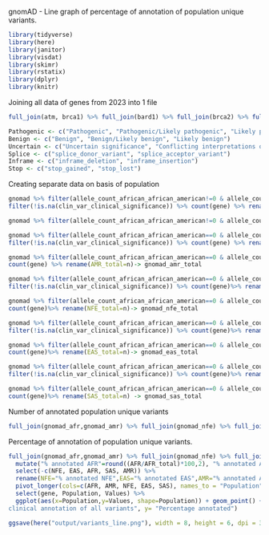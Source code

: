 gnomAD - Line graph of percentage of annotation of population unique variants.

```{r}
library(tidyverse)
library(here)
library(janitor)
library(visdat)
library(skimr)
library(rstatix)
library(dplyr)
library(knitr)
```
Joining all data of genes from 2023 into 1 file
```{r}
full_join(atm, brca1) %>% full_join(bard1) %>% full_join(brca2) %>% full_join(chek2) %>% full_join(palb2) %>% full_join(rad51c) %>% full_join(rad51d) %>% full_join(tp53) -> gnomad

Pathogenic <- c("Pathogenic", "Pathogenic/Likely pathogenic", "Likely pathogenic")
Benign <- c("Benign", "Benign/Likely benign", "Likely benign")
Uncertain <- c("Uncertain significance", "Conflicting interpretations of pathogenicity", "Conflicting interpretations of pathogenicity; risk factor")
Splice <- c("splice_donor_variant", "splice_acceptor_variant")
Inframe <- c("inframe_deletion", "inframe_insertion")
Stop <- c("stop_gained", "stop_lost")
```

Creating separate data on basis of population
```{r}
gnomad %>% filter(allele_count_african_african_american!=0 & allele_count_other==0 & allele_count_latino_admixed_american==0 & allele_count_ashkenazi_jewish==0 & allele_count_east_asian==0 & allele_count_european_finnish==0 & allele_count_european_non_finnish==0 , allele_count_south_asian==0) %>%
filter(!is.na(clin_var_clinical_significance)) %>% count(gene) %>% rename(AFR=n) ->gnomad_afr

gnomad %>% filter(allele_count_african_african_american!=0 & allele_count_other==0 & allele_count_latino_admixed_american==0 & allele_count_ashkenazi_jewish==0 & allele_count_east_asian==0 & allele_count_european_finnish==0 & allele_count_european_non_finnish==0 , allele_count_south_asian==0) %>% count(gene) %>% rename(AFR_total=n) ->gnomad_afr_total

gnomad %>% filter(allele_count_african_african_american==0 & allele_count_other==0 & allele_count_latino_admixed_american!=0 & allele_count_ashkenazi_jewish==0 & allele_count_east_asian==0 & allele_count_european_finnish==0 & allele_count_european_non_finnish==0 , allele_count_south_asian==0) %>% 
filter(!is.na(clin_var_clinical_significance)) %>% count(gene) %>% rename(AMR=n)-> gnomad_amr

gnomad %>% filter(allele_count_african_african_american==0 & allele_count_other==0 & allele_count_latino_admixed_american!=0 & allele_count_ashkenazi_jewish==0 & allele_count_east_asian==0 & allele_count_european_finnish==0 & allele_count_european_non_finnish==0 , allele_count_south_asian==0) %>% 
count(gene) %>% rename(AMR_total=n)-> gnomad_amr_total

gnomad %>% filter(allele_count_african_african_american==0 & allele_count_other==0 & allele_count_latino_admixed_american==0 & allele_count_ashkenazi_jewish==0 & allele_count_east_asian==0 & allele_count_european_finnish==0 & allele_count_european_non_finnish!=0 , allele_count_south_asian==0) %>% 
filter(!is.na(clin_var_clinical_significance)) %>% count(gene)%>% rename(NFE=n)-> gnomad_nfe

gnomad %>% filter(allele_count_african_african_american==0 & allele_count_other==0 & allele_count_latino_admixed_american==0 & allele_count_ashkenazi_jewish==0 & allele_count_east_asian==0 & allele_count_european_finnish==0 & allele_count_european_non_finnish!=0 , allele_count_south_asian==0) %>% 
count(gene)%>% rename(NFE_total=n)-> gnomad_nfe_total

gnomad %>% filter(allele_count_african_african_american==0 & allele_count_other==0 & allele_count_latino_admixed_american==0 & allele_count_ashkenazi_jewish==0 & allele_count_east_asian!=0 & allele_count_european_finnish==0 & allele_count_european_non_finnish==0 , allele_count_south_asian==0) %>% 
filter(!is.na(clin_var_clinical_significance)) %>% count(gene)%>% rename(EAS=n)-> gnomad_eas

gnomad %>% filter(allele_count_african_african_american==0 & allele_count_other==0 & allele_count_latino_admixed_american==0 & allele_count_ashkenazi_jewish==0 & allele_count_east_asian!=0 & allele_count_european_finnish==0 & allele_count_european_non_finnish==0 , allele_count_south_asian==0) %>% 
count(gene)%>% rename(EAS_total=n)-> gnomad_eas_total

gnomad %>% filter(allele_count_african_african_american==0 & allele_count_other==0 & allele_count_latino_admixed_american==0 & allele_count_ashkenazi_jewish==0 & allele_count_east_asian==0 & allele_count_european_finnish==0 & allele_count_european_non_finnish==0 , allele_count_south_asian!=0) %>% 
filter(!is.na(clin_var_clinical_significance)) %>% count(gene)%>% rename(SAS=n) -> gnomad_sas

gnomad %>% filter(allele_count_african_african_american==0 & allele_count_other==0 & allele_count_latino_admixed_american==0 & allele_count_ashkenazi_jewish==0 & allele_count_east_asian==0 & allele_count_european_finnish==0 & allele_count_european_non_finnish==0 , allele_count_south_asian!=0) %>% 
count(gene)%>% rename(SAS_total=n) -> gnomad_sas_total
```
Number of annotated population unique variants
```{r}
full_join(gnomad_afr,gnomad_amr) %>% full_join(gnomad_nfe) %>% full_join(gnomad_eas) %>% full_join(gnomad_sas) %>% pivot_longer(cols=c(AFR, AMR, NFE, EAS, SAS), names_to = "Population", values_to = "Values") %>% ggplot(aes(x=Population,y=Values, shape=Population)) + geom_point() + facet_wrap(~gene) + theme(axis.text.x = element_text(angle = 35, hjust=1)) + geom_text(aes(label=Values), vjust=-1) + ylim(0, 1000) + scale_x_discrete(limits = c("NFE", "AFR", "AMR", "EAS", "SAS")) + labs(y="Number of population unique variants annotated")
```
Percentage of annotation of population unique variants.
```{r}
full_join(gnomad_afr,gnomad_amr) %>% full_join(gnomad_nfe) %>% full_join(gnomad_eas) %>% full_join(gnomad_sas) %>% full_join(gnomad_afr_total) %>% full_join(gnomad_nfe_total) %>% full_join(gnomad_eas_total) %>% full_join(gnomad_amr_total) %>% full_join(gnomad_sas_total) %>% 
  mutate("% annotated AFR"=round((AFR/AFR_total)*100,2), "% annotated AMR"=round((AMR/AMR_total)*100,2), "% annotated NFE"=round((NFE/NFE_total)*100,2), "% annotated EAS"=round((EAS/EAS_total)*100,2), "% annotated SAS"=round((SAS/SAS_total)*100,2)) %>%
  select(-c(NFE, EAS, AFR, SAS, AMR)) %>% 
  rename(NFE="% annotated NFE",EAS="% annotated EAS",AMR="% annotated AMR",SAS="% annotated SAS",AFR="% annotated AFR") %>%
  pivot_longer(cols=c(AFR, AMR, NFE, EAS, SAS), names_to = "Population", values_to = "Values") %>% 
  select(gene, Population, Values) %>% 
  ggplot(aes(x=Population,y=Values, shape=Population)) + geom_point() + geom_line(aes(group = gene), color = "black", linetype=6)+ facet_wrap(~gene) + theme(axis.text.x = element_text(angle = 35, hjust=1)) + ylim(0, 100) + scale_x_discrete(limits = c("NFE", "AFR", "AMR", "EAS", "SAS")) + labs(title= "Line graph of each population showing the percentage of 
clinical annotation of all variants", y= "Percentage annotated")

ggsave(here("output/variants_line.png"), width = 8, height = 6, dpi = 300)
```
